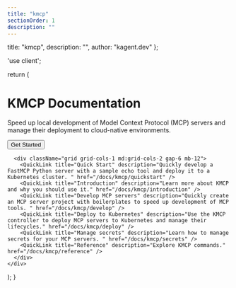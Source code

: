 ```yaml
---
title: "kmcp"
sectionOrder: 1
description: ""
---
```


  title: "kmcp",
  description: "",
  author: "kagent.dev"
};

'use client';


  return (
    <div className="max-w-3xl mx-auto">
      <div className="text-center mb-12">
        <h1 className="text-4xl font-bold mb-4">KMCP Documentation</h1>
        <p className="text-xl text-gray-400 mb-8">Speed up local development of Model Context Protocol (MCP) servers and manage their deployment to cloud-native environments.</p>
        <div className="flex justify-center space-x-4">
          <Button size="lg" asChild>
            <Link href="/docs/kmcp/quickstart">Get Started</Link>
          </Button>
        </div>
      </div>

      <div className="grid grid-cols-1 md:grid-cols-2 gap-6 mb-12">
        <QuickLink title="Quick Start" description="Quickly develop a FastMCP Python server with a sample echo tool and deploy it to a Kubernetes cluster. " href="/docs/kmcp/quickstart" />
        <QuickLink title="Introduction" description="Learn more about KMCP and why you should use it." href="/docs/kmcp/introduction" />
        <QuickLink title="Develop MCP servers" description="Quickly create an MCP server project with boilerplates to speed up development of MCP tools. " href="/docs/kmcp/develop" />
        <QuickLink title="Deploy to Kubernetes" description="Use the KMCP controller to deploy MCP servers to Kubernetes and manage their lifecycles." href="/docs/kmcp/deploy" />
        <QuickLink title="Manage secrets" description="Learn how to manage secrets for your MCP servers. " href="/docs/kmcp/secrets" />
        <QuickLink title="Reference" description="Explore KMCP commands." href="/docs/kmcp/reference" />
      </div>
    </div>
  );
}